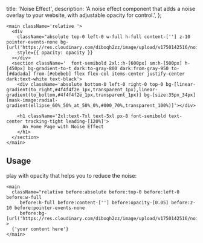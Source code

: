   title: 'Noise Effect',
  description:
    'A noise effect component that adds a noise overlay to your website, with adjustable opacity for control.',
};

<ComponentCodePreview name='noise-effect' isTab isFitheight>

```tsx
<main className='relative '>
  <div
    className="absolute top-0 left-0 w-full h-full content-[''] z-10 pointer-events-none bg-[url('https://res.cloudinary.com/diboqh2zz/image/upload/v1750142516/noise_ijem15.gif')]"
    style={{ opacity: opacity }}
  ></div>
  <section className='  font-semibold 2xl::h-[600px] sm:h-[500px] h-[450px] bg-gradient-to-t dark:to-gray-800 dark:from-gray-950 to-[#dadada] from-[#ebebeb] flex flex-col items-center justify-center dark:text-white text-black'>
    <div className='absolute bottom-0 left-0 right-0 top-0 bg-[linear-gradient(to_right,#4f4f4f2e_1px,transparent_1px),linear-gradient(to_bottom,#4f4f4f2e_1px,transparent_1px)] bg-[size:35px_34px] [mask-image:radial-gradient(ellipse_60%_50%_at_50%_0%,#000_70%,transparent_100%)]'></div>

    <h1 className='2xl:text-7xl text-5xl px-8 font-semibold text-center tracking-tight leading-[120%]'>
      An Home Page with Noise Effect
    </h1>
  </section>
</main>
```

</ComponentCodePreview>

## Usage

play with opacity that helps you to reduce the noise:

```tsx
<main
  className="relative before:absolute before:top-0 before:left-0 before:w-full
     before:h-full before:content-[''] before:opacity-[0.05] before:z-10 before:pointer-events-none
     before:bg-[url('https://res.cloudinary.com/diboqh2zz/image/upload/v1750142516/noise_ijem15.gif')]"
>
  {'your content here'}
</main>
```

